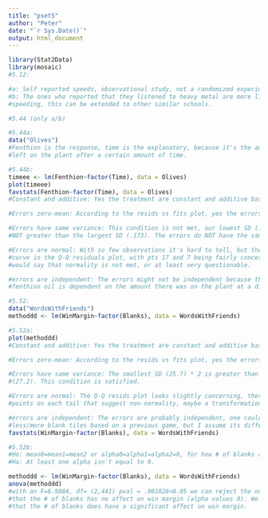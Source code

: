 ```yaml
---
title: "pset5"
author: "Peter"
date: "`r Sys.Date()`"
output: html_document
---
```



```r
library(Stat2Data)
library(mosaic)
#5.12:

#a: Self reported speeds, observational study, not a randomized experiment,
#b: The ones who reported that they listened to heavy metal are more likely to report 
#speeding, this can be extended to other similar schools. 

```


```r
#5.44 (only a/b)

#5.44a:
data("Olives")
#Fenthion is the response, time is the explanatory, because it's the amount of fenthion 
#left on the plant after a certain amount of time. 

#5.44b: 
timeee <- lm(Fenthion~factor(Time), data = Olives)
plot(timeee)
favstats(Fenthion~factor(Time), data = Olives)
#Constant and additive: Yes the treatment are constant and additive based on the context.

#Errors zero-mean: According to the resids vs fits plot, yes the errors are 0 mean visually.

#Errors have same variance: This condition is not met, our lowest SD (.0678) * 2 is 
#NOT greater than the largest SD (.173). The errors do NOT have the same variance.

#Errors are normal: With so few observations it's hard to tell, but there is a slight 
#curve in the Q-Q residuals plot, with pts 17 and 7 being fairly concerning. I 
#would say that normality is not met, or at least very questionable.

#errors are independent: The errors might not be independent because the amount of 
#fenthion oil is dependent on the amount there was on the plant at a different time. 

```


```r
#5.52:
data("WordsWithFriends")
methoddd <- lm(WinMargin~factor(Blanks), data = WordsWithFriends)

#5.52a:
plot(methoddd)
#Constant and additive: Yes the treatment are constant and additive based on the context.

#Errors zero-mean: According to the resids vs fits plot, yes the errors are 0 mean visually.

#Errors have same variance: The smallest SD (25.7) * 2 is greater than the biggest SD 
#(27.2). This condition is satisfied.

#Errors are normal: The Q-Q resids plot looks slightly concerning, there are quite a few 
#points on each tail that suggest non-normality, maybe a transformation of the data is needed? 

#errors are independent: The errors are probably independent, one could try to get 
#less/more blank tiles based on a previous game, but I assume its different players.
favstats(WinMargin~factor(Blanks), data = WordsWithFriends)

#5.52b:
#Ho: mean0=mean1=mean2 or alpha0=alpha1=alpha2=0, for how # of blanks affects win margin
#Ha: At least one alpha isn't equal to 0.

methoddd <- lm(WinMargin~factor(Blanks), data = WordsWithFriends)
anova(methoddd)
#with an F=6.9884, df= (2,441) pval = .001028<0.05 we can reject the null hypothesis 
#that the # of blanks has no affect on win margin (alpha values 0). We can conclude 
#that the # of blanks does have a significant affect on win margin.

```







